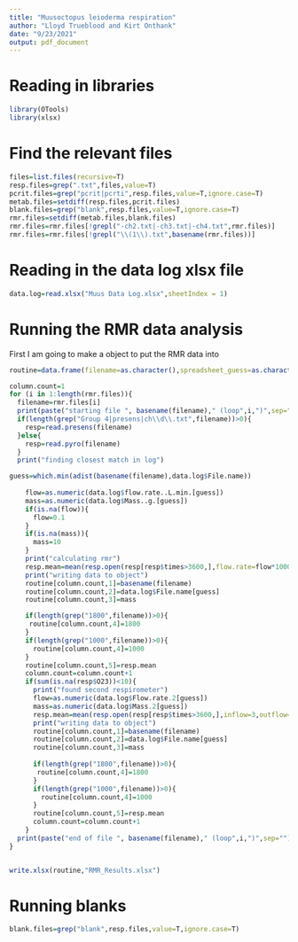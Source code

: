 ```yaml
---
title: "Muusoctopus leioderma respiration"
author: "Lloyd Trueblood and Kirt Onthank"
date: "9/23/2021"
output: pdf_document
---
```


# Reading in libraries
```r
library(OTools)
library(xlsx)
```

# Find the relevant files
```r
files=list.files(recursive=T)
resp.files=grep(".txt",files,value=T)
pcrit.files=grep("pcrit|pcrti",resp.files,value=T,ignore.case=T)
metab.files=setdiff(resp.files,pcrit.files)
blank.files=grep("blank",resp.files,value=T,ignore.case=T)
rmr.files=setdiff(metab.files,blank.files)
rmr.files=rmr.files[!grepl("-ch2.txt|-ch3.txt|-ch4.txt",rmr.files)]
rmr.files=rmr.files[!grepl("\\(1\\).txt",basename(rmr.files))]
```


# Reading in the data log xlsx file
```r
data.log=read.xlsx("Muus Data Log.xlsx",sheetIndex = 1)
```

# Running the RMR data analysis
First I am going to make a object to put the RMR data into
```r
routine=data.frame(filename=as.character(),spreadsheet_guess=as.character(),mass=as.numeric(),pco2=as.numeric(),rmr=as.numeric())
```



```r
column.count=1
for (i in 1:length(rmr.files)){
  filename=rmr.files[i]
  print(paste("starting file ", basename(filename)," (loop",i,")",sep=""))
  if(length(grep("Group 4|presens|ch\\d\\.txt",filename))>0){
    resp=read.presens(filename)
  }else{
    resp=read.pyro(filename)
  }
  print("finding closest match in log")

guess=which.min(adist(basename(filename),data.log$File.name))
  
    flow=as.numeric(data.log$flow.rate..L.min.[guess])
    mass=as.numeric(data.log$Mass..g.[guess])
    if(is.na(flow)){
      flow=0.1
    }
    if(is.na(mass)){
      mass=10
    }
    print("calculating rmr")
    resp.mean=mean(resp.open(resp[resp$times>3600,],flow.rate=flow*1000,weight=mass)$resp)
    print("writing data to object")
    routine[column.count,1]=basename(filename)
    routine[column.count,2]=data.log$File.name[guess]
    routine[column.count,3]=mass

    if(length(grep("1800",filename))>0){
     routine[column.count,4]=1800
    }
    if(length(grep("1000",filename))>0){
      routine[column.count,4]=1000
    }
    routine[column.count,5]=resp.mean
    column.count=column.count+1
    if(sum(is.na(resp$O23))<10){
      print("found second respirometer")
      flow=as.numeric(data.log$Flow.rate.2[guess])
      mass=as.numeric(data.log$Mass.2[guess])
      resp.mean=mean(resp.open(resp[resp$times>3600,],inflow=3,outflow=4,flow.rate=flow*1000,weight=mass)$resp)
      print("writing data to object")
      routine[column.count,1]=basename(filename)
      routine[column.count,2]=data.log$File.name[guess]
      routine[column.count,3]=mass
  
      if(length(grep("1800",filename))>0){
       routine[column.count,4]=1800
      }
      if(length(grep("1000",filename))>0){
        routine[column.count,4]=1000
      }
      routine[column.count,5]=resp.mean
      column.count=column.count+1
    }
  print(paste("end of file ", basename(filename)," (loop",i,")",sep=""))
}



```


```r
write.xlsx(routine,"RMR_Results.xlsx")
```

# Running blanks

```r
blank.files=grep("blank",resp.files,value=T,ignore.case=T)
```






